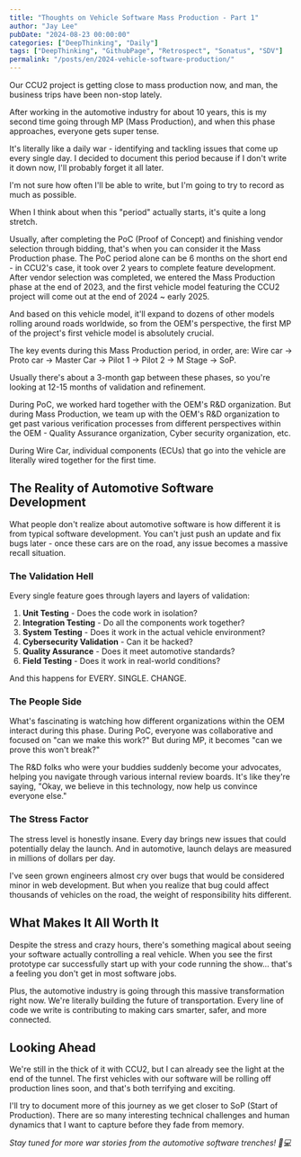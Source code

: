 ```yaml
---
title: "Thoughts on Vehicle Software Mass Production - Part 1"
author: "Jay Lee"
pubDate: "2024-08-23 00:00:00"
categories: ["DeepThinking", "Daily"]
tags: ["DeepThinking", "GithubPage", "Retrospect", "Sonatus", "SDV"]
permalink: "/posts/en/2024-vehicle-software-production/"
---
```


Our CCU2 project is getting close to mass production now, and man, the business trips have been non-stop lately.

After working in the automotive industry for about 10 years, this is my second time going through MP (Mass Production), and when this phase approaches, everyone gets super tense.

It's literally like a daily war - identifying and tackling issues that come up every single day. I decided to document this period because if I don't write it down now, I'll probably forget it all later.

I'm not sure how often I'll be able to write, but I'm going to try to record as much as possible.

When I think about when this "period" actually starts, it's quite a long stretch.

Usually, after completing the PoC (Proof of Concept) and finishing vendor selection through bidding, that's when you can consider it the Mass Production phase. The PoC period alone can be 6 months on the short end - in CCU2's case, it took over 2 years to complete feature development. After vendor selection was completed, we entered the Mass Production phase at the end of 2023, and the first vehicle model featuring the CCU2 project will come out at the end of 2024 ~ early 2025.

And based on this vehicle model, it'll expand to dozens of other models rolling around roads worldwide, so from the OEM's perspective, the first MP of the project's first vehicle model is absolutely crucial.

The key events during this Mass Production period, in order, are: Wire car → Proto car → Master Car → Pilot 1 → Pilot 2 → M Stage → SoP.

Usually there's about a 3-month gap between these phases, so you're looking at 12-15 months of validation and refinement.

During PoC, we worked hard together with the OEM's R&D organization. But during Mass Production, we team up with the OEM's R&D organization to get past various verification processes from different perspectives within the OEM - Quality Assurance organization, Cyber security organization, etc.

During Wire Car, individual components (ECUs) that go into the vehicle are literally wired together for the first time.

## The Reality of Automotive Software Development

What people don't realize about automotive software is how different it is from typical software development. You can't just push an update and fix bugs later - once these cars are on the road, any issue becomes a massive recall situation.

### The Validation Hell

Every single feature goes through layers and layers of validation:

1. **Unit Testing** - Does the code work in isolation?
2. **Integration Testing** - Do all the components work together?
3. **System Testing** - Does it work in the actual vehicle environment?
4. **Cybersecurity Validation** - Can it be hacked?
5. **Quality Assurance** - Does it meet automotive standards?
6. **Field Testing** - Does it work in real-world conditions?

And this happens for EVERY. SINGLE. CHANGE.

### The People Side

What's fascinating is watching how different organizations within the OEM interact during this phase. During PoC, everyone was collaborative and focused on "can we make this work?" But during MP, it becomes "can we prove this won't break?"

The R&D folks who were your buddies suddenly become your advocates, helping you navigate through various internal review boards. It's like they're saying, "Okay, we believe in this technology, now help us convince everyone else."

### The Stress Factor

The stress level is honestly insane. Every day brings new issues that could potentially delay the launch. And in automotive, launch delays are measured in millions of dollars per day.

I've seen grown engineers almost cry over bugs that would be considered minor in web development. But when you realize that bug could affect thousands of vehicles on the road, the weight of responsibility hits different.

## What Makes It All Worth It

Despite the stress and crazy hours, there's something magical about seeing your software actually controlling a real vehicle. When you see the first prototype car successfully start up with your code running the show... that's a feeling you don't get in most software jobs.

Plus, the automotive industry is going through this massive transformation right now. We're literally building the future of transportation. Every line of code we write is contributing to making cars smarter, safer, and more connected.

## Looking Ahead

We're still in the thick of it with CCU2, but I can already see the light at the end of the tunnel. The first vehicles with our software will be rolling off production lines soon, and that's both terrifying and exciting.

I'll try to document more of this journey as we get closer to SoP (Start of Production). There are so many interesting technical challenges and human dynamics that I want to capture before they fade from memory.

*Stay tuned for more war stories from the automotive software trenches! 🚗💻*